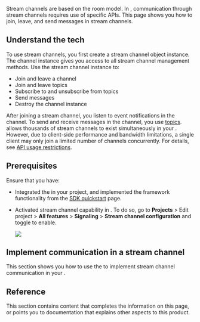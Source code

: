 
Stream channels are based on the room model. In <Vg k="SIG" />, communication through stream channels requires use of specific APIs. This page shows you how to join, leave, and send messages in stream channels.

## Understand the tech

To use stream channels, you first create a stream channel object instance. The channel instance gives you access to all stream channel management methods. Use the stream channel instance to:

* Join and leave a channel
* Join and leave topics
* Subscribe to and unsubscribe from topics
* Send messages
* Destroy the channel instance

After joining a stream channel, you listen to event notifications in the channel. To send and receive messages in the channel, you use [topics](../core-functionality/topics). <Vg k="SIG" /> allows thousands of stream channels to exist simultaneously in your <Vpl k="CLIENT"/>. However, due to client-side performance and bandwidth limitations, a single client may only join a limited number of channels concurrently. For details, see [API usage restrictions](../reference/limitations).

## Prerequisites

Ensure that you have:

* Integrated the <Vpd k="SDK" /> in your project, and implemented the framework functionality from the [SDK quickstart](../get-started/sdk-quickstart) page.

* Activated stream channel capability in <Link to="{{Global.AGORA_CONSOLE_URL}}"><Vg k="CONSOLE" /></Link>. To do so, go to **Projects** > Edit project > **All features** > **Signaling** > **Stream channel configuration** and toggle to enable.

    ![](/images/signaling/enable-stream-channel.png)
    
## Implement communication in a stream channel

This section shows you how to use the <Vpd k="SDK" /> to implement stream channel communication in your <Vpl k="CLIENT" />.

<ProjectImplement/>

## Reference

This section contains content that completes the information on this page, or points you to documentation that explains other aspects to this product.

<Reference/>


